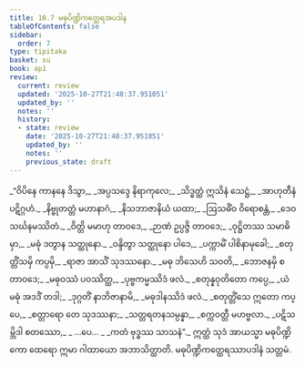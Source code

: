 ```yaml
---
title: 10.7 မဓုပိဏ္ဍိကတ္ထေရအပဒါန
tableOfContents: false
sidebar:
  order: 7
type: tipitaka
basket: su
book: ap1
review:
  current: review
  updated: '2025-10-27T21:48:37.951051'
  updated_by: ''
  notes: ''
  history:
  - state: review
    date: '2025-10-27T21:48:37.951051'
    updated_by: ''
    notes: ''
    previous_state: draft
---
```



<ReviewStatus review={frontmatter.review} showDetails={true} />

<HypothesisAnnotation frontmatter={frontmatter} />

<DynamicBreadcrumb />

<Division number="37" book="ap1" e="ch" v="20" p="150">

<Paragraph number="1813" type="verses" book="ap1">
_“ဝိပိနေ ကာနနေ ဒိသွာ,_  
_အပ္ပသဒ္ဒေ နိရာကုလေ;_  
_သိဒ္ဓတ္ထံ ဣသိနံ သေဋ္ဌံ,_  
_အာဟုတီနံ ပဋိဂ္ဂဟံ._  

</Paragraph>

</Division>
<Division number="38" book="ap1" e="ch" v="20" p="151">

<Paragraph number="1814" type="verses" book="ap1">
_နိဗ္ဗုတတ္တံ မဟာနာဂံ,_  
_နိသဘာဇာနိယံ ယထာ;_  
_ဩသဓိံဝ ဝိရောစန္တံ,_  
_ဒေဝသင်္ဃနမဿိတံ._  

</Paragraph>

</Division>
<Division number="39" book="ap1" e="ch" v="20" p="151">

<Paragraph number="1815" type="verses" book="ap1">
_ဝိတ္တိ မမာဟု တာဝဒေ,_  
_ဉာဏံ ဥပ္ပဇ္ဇိ တာဝဒေ;_  
_ဝုဋ္ဌိတဿ သမာဓိမှာ,_  
_မဓုံ ဒတွာန သတ္ထုနော._  

</Paragraph>

</Division>
<Division number="40" book="ap1" e="ch" v="20" p="151">

<Paragraph number="1816" type="verses" book="ap1">
_ဝန္ဒိတွာ သတ္ထုနော ပါဒေ,_  
_ပက္ကာမိံ ပါစိနာမုခေါ;_  
_စတုတ္တိံသမှိ ကပ္ပမှိ,_  
_ရာဇာ အာသိံ သုဒဿနော._  

</Paragraph>

</Division>
<Division number="41" book="ap1" e="ch" v="20" p="151">

<Paragraph number="1817" type="verses" book="ap1">
_မဓု ဘိသေဟိ သဝတိ,_  
_ဘောဇနမှိ စ တာဝဒေ;_  
_မဓုဝဿံ ပဝဿိတ္ထ,_  
_ပုဗ္ဗကမ္မဿိဒံ ဖလံ._  

</Paragraph>

</Division>
<Division number="42" book="ap1" e="ch" v="20" p="151">

<Paragraph number="1818" type="verses" book="ap1">
_စတုန္နဝုတိတော ကပ္ပေ,_  
_ယံ မဓုံ အဒဒိံ တဒါ;_  
_ဒုဂ္ဂတိံ နာဘိဇာနာမိ,_  
_မဓုဒါနဿိဒံ ဖလံ._  

</Paragraph>

</Division>
<Division number="43" book="ap1" e="ch" v="20" p="151">

<Paragraph number="1819" type="verses" book="ap1">
_စတုတ္တိံသေ ဣတော ကပ္ပေ,_  
_စတ္တာရော တေ သုဒဿနာ;_  
_သတ္တရတနသမ္ပန္နာ,_  
_စက္ကဝတ္တီ မဟဗ္ဗလာ._  

</Paragraph>

</Division>
<Division number="44" book="ap1" e="ch" v="20" p="151">

<Paragraph number="1820" type="verses" book="ap1">
_ပဋိသမ္ဘိဒါ စတဿော,_  
_ …ပေ… _  
_ကတံ ဗုဒ္ဓဿ သာသနံ”._  

</Paragraph>

<Paragraph number="1821" book="ap1">
ဣတ္ထံ သုဒံ အာယသ္မာ မဓုပိဏ္ဍိကော ထေရော ဣမာ ဂါထာယော အဘာသိတ္ထာတိ.

</Paragraph>
</Division>

<Paragraph number="1822" type="center" book="ap1">
မဓုပိဏ္ဍိကတ္ထေရဿာပဒါနံ သတ္တမံ.
</Paragraph>